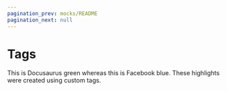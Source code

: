```yaml
---
pagination_prev: mocks/README
pagination_next: null
---
```


# Tags

This is <Highlight color="#25C2A0">Docusaurus green</Highlight> whereas this is <Highlight color="#1877F2">Facebook blue</Highlight>. These highlights were created using custom tags.
